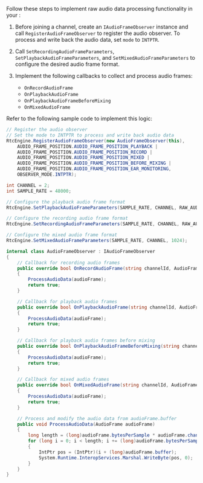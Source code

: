 
<PlatformWrapper platform="unity">

Follow these steps to implement raw audio data processing functionality in your <Vpl k="CLIENT" />:

1. Before joining a channel, create an `IAudioFrameObserver` instance and call `RegisterAudioFrameObserver` to register the audio observer. To process and write back the audio data, set `mode` to `INTPTR`.
1. Call `SetRecordingAudioFrameParameters`, `SetPlaybackAudioFrameParameters`, and `SetMixedAudioFrameParameters` to configure the desired audio frame format.
1. Implement the following callbacks to collect and process audio frames:

    - `OnRecordAudioFrame`
    - `OnPlaybackAudioFrame`
    - `OnPlaybackAudioFrameBeforeMixing`
    - `OnMixedAudioFrame`

Refer to the following sample code to implement this logic:

```csharp
// Register the audio observer
// Set the mode to INTPTR to process and write back audio data
RtcEngine.RegisterAudioFrameObserver(new AudioFrameObserver(this),
    AUDIO_FRAME_POSITION.AUDIO_FRAME_POSITION_PLAYBACK |
    AUDIO_FRAME_POSITION.AUDIO_FRAME_POSITION_RECORD |
    AUDIO_FRAME_POSITION.AUDIO_FRAME_POSITION_MIXED |
    AUDIO_FRAME_POSITION.AUDIO_FRAME_POSITION_BEFORE_MIXING |
    AUDIO_FRAME_POSITION.AUDIO_FRAME_POSITION_EAR_MONITORING,
    OBSERVER_MODE.INTPTR);

int CHANNEL = 2;
int SAMPLE_RATE = 48000;

// Configure the playback audio frame format
RtcEngine.SetPlaybackAudioFrameParameters(SAMPLE_RATE, CHANNEL, RAW_AUDIO_FRAME_OP_MODE_TYPE.RAW_AUDIO_FRAME_OP_MODE_READ_WRITE, 1024);

// Configure the recording audio frame format
RtcEngine.SetRecordingAudioFrameParameters(SAMPLE_RATE, CHANNEL, RAW_AUDIO_FRAME_OP_MODE_TYPE.RAW_AUDIO_FRAME_OP_MODE_READ_WRITE, 1024);

// Configure the mixed audio frame format
RtcEngine.SetMixedAudioFrameParameters(SAMPLE_RATE, CHANNEL, 1024);

internal class AudioFrameObserver : IAudioFrameObserver
{
    // Callback for recording audio frames
    public override bool OnRecordAudioFrame(string channelId, AudioFrame audioFrame)
    {
        ProcessAudioData(audioFrame);
        return true;
    }

    // Callback for playback audio frames
    public override bool OnPlaybackAudioFrame(string channelId, AudioFrame audioFrame)
    {
        ProcessAudioData(audioFrame);
        return true;
    }

    // Callback for playback audio frames before mixing
    public override bool OnPlaybackAudioFrameBeforeMixing(string channelId, uint uid, AudioFrame audioFrame)
    {
        ProcessAudioData(audioFrame);
        return true;
    }

    // Callback for mixed audio frames
    public override bool OnMixedAudioFrame(string channelId, AudioFrame audioFrame)
    {
        ProcessAudioData(audioFrame);
        return true;
    }

    // Process and modify the audio data from audioFrame.buffer
    public void ProcessAudioData(AudioFrame audioFrame)
    {
        long length = (long)audioFrame.bytesPerSample * audioFrame.channels * audioFrame.samplesPerChannel;
        for (long i = 0; i < length; i += (long)audioFrame.bytesPerSample)
        {
            IntPtr pos = (IntPtr)(i + (long)audioFrame.buffer);
            System.Runtime.InteropServices.Marshal.WriteByte(pos, 0);
        }
    }
}
```

</PlatformWrapper>